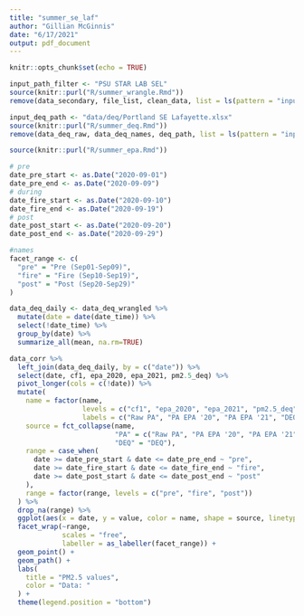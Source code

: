 ```yaml
---
title: "summer_se_laf"
author: "Gillian McGinnis"
date: "6/17/2021"
output: pdf_document
---
```


```r
knitr::opts_chunk$set(echo = TRUE)
```

```r
input_path_filter <- "PSU STAR LAB SEL"
source(knitr::purl("R/summer_wrangle.Rmd"))
remove(data_secondary, file_list, clean_data, list = ls(pattern = "input_"))

input_deq_path <- "data/deq/Portland SE Lafayette.xlsx"
source(knitr::purl("R/summer_deq.Rmd"))
remove(data_deq_raw, data_deq_names, deq_path, list = ls(pattern = "input_"))

source(knitr::purl("R/summer_epa.Rmd"))
```

```r
# pre
date_pre_start <- as.Date("2020-09-01")
date_pre_end <- as.Date("2020-09-09")
# during
date_fire_start <- as.Date("2020-09-10")
date_fire_end <- as.Date("2020-09-19")
# post
date_post_start <- as.Date("2020-09-20")
date_post_end <- as.Date("2020-09-29")

#names
facet_range <- c(
  "pre" = "Pre (Sep01-Sep09)",
  "fire" = "Fire (Sep10-Sep19)",
  "post" = "Post (Sep20-Sep29)"
)
```


```r
data_deq_daily <- data_deq_wrangled %>% 
  mutate(date = date(date_time)) %>% 
  select(!date_time) %>% 
  group_by(date) %>% 
  summarize_all(mean, na.rm=TRUE)

data_corr %>% 
  left_join(data_deq_daily, by = c("date")) %>% 
  select(date, cf1, epa_2020, epa_2021, pm2.5_deq) %>% 
  pivot_longer(cols = c(!date)) %>% 
  mutate(
    name = factor(name,
                  levels = c("cf1", "epa_2020", "epa_2021", "pm2.5_deq"),
                  labels = c("Raw PA", "PA EPA '20", "PA EPA '21", "DEQ")),
    source = fct_collapse(name,
                          "PA" = c("Raw PA", "PA EPA '20", "PA EPA '21"),
                          "DEQ" = "DEQ"),
    range = case_when(
      date >= date_pre_start & date <= date_pre_end ~ "pre",
      date >= date_fire_start & date <= date_fire_end ~ "fire",
      date >= date_post_start & date <= date_post_end ~ "post"
    ),
    range = factor(range, levels = c("pre", "fire", "post"))
  ) %>% 
  drop_na(range) %>% 
  ggplot(aes(x = date, y = value, color = name, shape = source, linetype = source)) +
  facet_wrap(~range,
             scales = "free",
             labeller = as_labeller(facet_range)) +
  geom_point() +
  geom_path() +
  labs(
    title = "PM2.5 values",
    color = "Data: "
  ) +
  theme(legend.position = "bottom")
```

